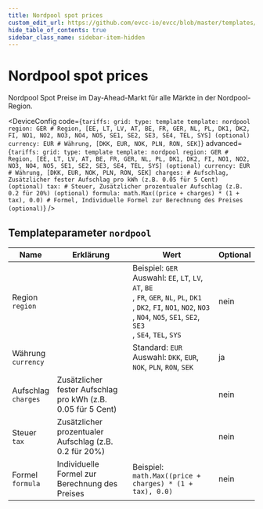 ```yaml
---
title: Nordpool spot prices
custom_edit_url: https://github.com/evcc-io/evcc/blob/master/templates/definition/tariff/nordpool.yaml
hide_table_of_contents: true
sidebar_class_name: sidebar-item-hidden
---
```



# Nordpool spot prices

<div className="device-detail-container">
  <div className="device-detail-content">
    <DeviceFeatures features="EU" />

Nordpool Spot Preise im Day-Ahead-Markt für alle Märkte in der Nordpool-Region.


<DeviceConfig code={`tariffs:
    grid:
      type: template
      template: nordpool
      region: GER # Region, [EE, LT, LV, AT, BE, FR, GER, NL, PL, DK1, DK2, FI, NO1, NO2, NO3, NO4, NO5, SE1, SE2, SE3, SE4, TEL, SYS] (optional)
      currency: EUR # Währung, [DKK, EUR, NOK, PLN, RON, SEK]`} advanced={`tariffs:
    grid:
      type: template
      template: nordpool
      region: GER # Region, [EE, LT, LV, AT, BE, FR, GER, NL, PL, DK1, DK2, FI, NO1, NO2, NO3, NO4, NO5, SE1, SE2, SE3, SE4, TEL, SYS] (optional)
      currency: EUR # Währung, [DKK, EUR, NOK, PLN, RON, SEK]
      charges: # Aufschlag, Zusätzlicher fester Aufschlag pro kWh (z.B. 0.05 für 5 Cent) (optional)
      tax: # Steuer, Zusätzlicher prozentualer Aufschlag (z.B. 0.2 für 20%) (optional)
      formula: math.Max((price + charges) * (1 + tax), 0.0) # Formel, Individuelle Formel zur Berechnung des Preises (optional)`} />
  </div>
  <div className="device-detail-icon">
    <evcc-icon
      type="tariff"
      name="nordpool-spot-prices"
      size="400px"
      alt="Nordpool spot prices"
      className="device-detail-icon-img"
    ></evcc-icon>
  </div>
</div>

## Templateparameter `nordpool`

| Name | Erklärung | Wert | Optional |
|-----------|-----------|------|----------|
| Region<br/>`region` |  | Beispiel: `GER`<br/>Auswahl: `EE`, `LT`, `LV`, `AT`, `BE`<br/>, `FR`, `GER`, `NL`, `PL`, `DK1`<br/>, `DK2`, `FI`, `NO1`, `NO2`, `NO3`<br/>, `NO4`, `NO5`, `SE1`, `SE2`, `SE3`<br/>, `SE4`, `TEL`, `SYS` | nein |
| Währung<br/>`currency` |  | Standard: `EUR`<br/>Auswahl: `DKK`, `EUR`, `NOK`, `PLN`, `RON`, `SEK` | ja |
| Aufschlag<br/>`charges` | Zusätzlicher fester Aufschlag pro kWh (z.B. 0.05 für 5 Cent) |  | nein |
| Steuer<br/>`tax` | Zusätzlicher prozentualer Aufschlag (z.B. 0.2 für 20%) |  | nein |
| Formel<br/>`formula` | Individuelle Formel zur Berechnung des Preises | Beispiel: `math.Max((price + charges) * (1 + tax), 0.0)` | nein |

